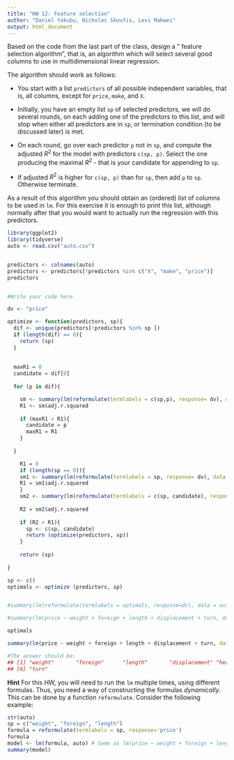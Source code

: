 ---
title: "HW 12: Feature selection"
author: "Daniel Yakubu, Nicholas Skoufis, Levi Makwei"
output: html_document
---

Based on the code from the last part of the class, design a " feature selection algorithm", that is, an algorithm which will select several good columns to use in multidimensional linear regression.

The algorithm should work as follows:

- You start with a list `predictors` of all possible independent variables, that is, all columns, except for `price`, `make`, and `X`.

- Initially, you have an empty list `sp` of selected predictors, we will do several rounds, on each adding one of the predictors to this list, and will stop when either all predictors are in `sp`, or termination condition (to be discussed later) is met.

- On each round, go over each predictor `p` not in `sp`, and compute the adjusted $R^2$ for the model with predictors `c(sp, p)`. Select the one producing the maximal $R^2$ - that is your candidate for appending to `sp`.

- If adjusted $R^2$ is higher for `c(sp, p)` than for `sp`, then add `p` to `sp`. Otherwise terminate.

As a result of this algorithm you should obtain an (ordered) list of columns to be used in `lm`. For this exercise it is enough to print this list, although normally after that you would want to actually run the regression with this predictors.

```{r, message=FALSE, warning=FALSE}
library(ggplot2)
library(tidyverse)
auto <- read.csv("auto.csv")


predictors <- colnames(auto) 
predictors <- predictors[!predictors %in% c("X", "make", "price")]
predictors


#Write your code here

dv <- "price"

optimize <- function(predictors, sp){
  dif <- unique(predictors[!predictors %in% sp ])
  if (length(dif) == 0){
    return (sp)
  }
  
 
  maxR1 = 0
  candidate = dif[0]
  
  for (p in dif){

    sm <- summary(lm(reformulate(termlabels = c(sp,p), response= dv), data = auto))
    R1 <- sm$adj.r.squared
    
    if (maxR1 < R1){
      candidate = p
      maxR1 = R1
    } 
    
  }

    R1 = 0
    if (length(sp == 0)){
    sm1 <- summary(lm(reformulate(termlabels = sp, response= dv), data = auto))
    R1 = sm1$adj.r.squared
    }
    sm2 <- summary(lm(reformulate(termlabels = c(sp, candidate), response=dv), data = auto))
    
    R2 = sm2$adj.r.squared
    
    if (R2 > R1){
      sp <- c(sp, candidate)
      return (optimize(predictors, sp))
    } 
    
    return (sp)
    
}

sp <- c()
optimals <- optimize (predictors, sp)


#summary(lm(reformulate(termlabels = optimals, response=dv), data = auto))

#summary(lm(price ~ weight + foreign + length + displacement + turn, data = auto))

optimals

summary(lm(price ~ weight + foreign + length + displacement + turn, data = auto))

#The answer should be:
## [1] "weight"       "foreign"      "length"       "displacement" "headroom"    
## [6] "turn"
```

**Hint** For this HW, you will need to run the `lm` multiple times, using different formulas. Thus, you need a way of constructing the formulas *dynamically*. This can be done by a function `reformulate`. Consider the following example:

```{r}
str(auto)
sp = c("weight", "foreign", "length")
formula = reformulate(termlabels = sp, response='price')
formula
model <- lm(formula, auto) # Same as lm(price ~ weight + foreign + length, auto)
summary(model)
```

